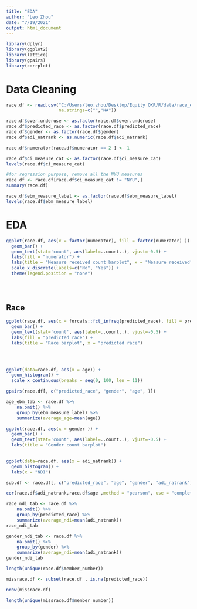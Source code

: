 ---
title: "EDA"
author: "Leo Zhou"
date: "7/19/2021"
output: html_document
---



```{r, message=FALSE}
library(dplyr)
library(ggplot2)
library(lattice)
library(gpairs)
library(corrplot)
```

# Data Cleaning
```{r}
race.df <- read.csv("C:/Users/leo.zhou/Desktop/Equity OKR/R/data/race_ebm_analysis.csv",
                    na.strings=c("","NA"))

```



```{r}
race.df$over.underuse <- as.factor(race.df$over.underuse)
race.df$predicted_race <- as.factor(race.df$predicted_race)
race.df$gender <- as.factor(race.df$gender)
race.df$adi_natrank <- as.numeric(race.df$adi_natrank)
```



```{r}
race.df$numerator[race.df$numerator == 2 ] <- 1
```


```{r}
race.df$ci_measure_cat <- as.factor(race.df$ci_measure_cat)
levels(race.df$ci_measure_cat)
```



```{r}
#for regression purpose, remove all the NYU measures
race.df <- race.df[race.df$ci_measure_cat != "NYU",]
summary(race.df)
```
```{r}
race.df$ebm_measure_label <- as.factor(race.df$ebm_measure_label)
levels(race.df$ebm_measure_label)
```


# EDA
  
```{r}
ggplot(race.df, aes(x = factor(numerator), fill = factor(numerator) )) + 
  geom_bar() + 
  geom_text(stat='count', aes(label=..count..), vjust=-0.5) +
  labs(fill = "numerator") +
  labs(title = "Measure received count barplot", x = "Measure received") +
  scale_x_discrete(labels=c("No", "Yes")) + 
  theme(legend.position = "none")
  

 


```
## Race
```{r}
ggplot(race.df, aes(x = forcats::fct_infreq(predicted_race), fill = predicted_race )) + 
  geom_bar() + 
  geom_text(stat='count', aes(label=..count..), vjust=-0.5) +
  labs(fill = "predicted race") +
  labs(title = "Race barplot", x = "predicted race") 
  

 

```


```{r}
ggplot(data=race.df, aes(x = age)) + 
  geom_histogram() + 
  scale_x_continuous(breaks = seq(0, 100, len = 11))
```
```{r}
gpairs(race.df[, c("predicted_race", "gender", "age", )])

```



```{r}

age_ebm_tab <- race.df %>%  
    na.omit() %>%
    group_by(ebm_measure_label) %>% 
    summarize(average_age=mean(age))
```




```{r}
ggplot(race.df, aes(x = gender )) + 
  geom_bar() + 
  geom_text(stat='count', aes(label=..count..), vjust=-0.5) +
  labs(title = "Gender count barplot") 
  
```

```{r}
ggplot(data=race.df, aes(x = adi_natrank)) + 
  geom_histogram() + 
  labs(x = "NDI")
```

```{r}
sub.df <- race.df[, c("predicted_race", "age", "gender", "adi_natrank")]
```

```{r}
cor(race.df$adi_natrank,race.df$age ,method = "pearson", use = "complete.obs")
```



```{r}

race_ndi_tab <- race.df %>%  
    na.omit() %>%
    group_by(predicted_race) %>% 
    summarize(average_ndi=mean(adi_natrank))
race_ndi_tab
```


```{r}

gender_ndi_tab <- race.df %>%  
    na.omit() %>%
    group_by(gender) %>% 
    summarize(average_ndi=mean(adi_natrank))
gender_ndi_tab
```

```{r}
length(unique(race.df$member_number))
```

```{r}
missrace.df <- subset(race.df , is.na(predicted_race))
```


```{r}
nrow(missrace.df)
```


```{r}
length(unique(missrace.df$member_number))
```





